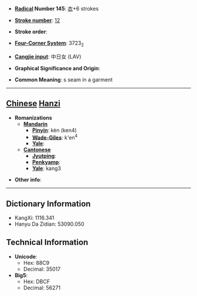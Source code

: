 * '''[[Wiktionary:Chinese radical index| Radical]] Number 145''': [[Wiktionary:Chinese radical index 衣|衣]]+6 strokes

* '''[[Wiktionary:Chinese total strokes index|Stroke number]]''': [[Wiktionary:Chinese total strokes index 12|12]]

* '''Stroke order''': 

* '''[[Wiktionary:Chinese four corner index|Four-Corner System]]''': 3723<sub>2</sub>

* '''[[Wiktionary:Chinese Cangjie index|Cangjie input]]''': 中日女 (LAV)

* '''Graphical Significance and Origin''': 

* '''Common Meaning''': s seam in a garment

----

== [[Chinese]] [[Hanzi]] ==

* '''Romanizations'''
** '''[[Mandarin]]'''
*** '''[[Pinyin]]''': kèn (ken4)
*** '''[[Wade-Giles]]''': k'en<sup>4</sup>
*** '''[[Yale]]''': 
** '''[[Cantonese]]'''
*** '''[[Jyutping]]''':
*** '''[[Penkyamp]]''': 
*** '''[[Yale]]''': kang3

* '''Other info''': 

----

== Dictionary Information ==

* KangXi: 1116.341
* Hanyu Da Zidian: 53090.050

== Technical Information ==

* '''Unicode''':
** Hex: 88C9
** Decimal: 35017
* '''Big5''':
** Hex: DBCF
** Decimal: 56271